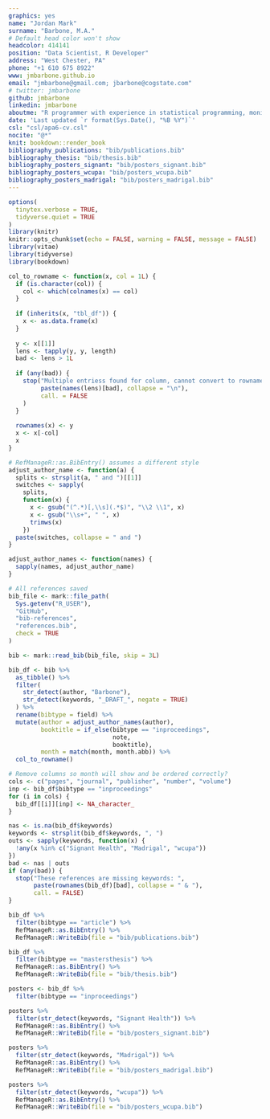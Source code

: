 ```yaml
---
graphics: yes
name: "Jordan Mark"
surname: "Barbone, M.A."
# Default head color won't show
headcolor: 414141
position: "Data Scientist, R Developer"
address: "West Chester, PA"
phone: "+1 610 675 8922"
www: jmbarbone.github.io
email: "jmbarbone@gmail.com; jbarbone@cogstate.com"
# twitter: jmbarbone
github: jmbarbone
linkedin: jmbarbone
aboutme: "R programmer with experience in statistical programming, monitoring, and report automation in cognitive and CNS clinical trials"
date: 'Last updated `r format(Sys.Date(), "%B %Y")`'
csl: "csl/apa6-cv.csl"
nocite: "@*"
knit: bookdown::render_book
bibliography_publications: "bib/publications.bib"
bibliography_thesis: "bib/thesis.bib"
bibliography_posters_signant: "bib/posters_signant.bib" 
bibliography_posters_wcupa: "bib/posters_wcupa.bib"
bibliography_posters_madrigal: "bib/posters_madrigal.bib"
---
```


```r
options(
  tinytex.verbose = TRUE,
  tidyverse.quiet = TRUE
)
library(knitr)
knitr::opts_chunk$set(echo = FALSE, warning = FALSE, message = FALSE)
library(vitae)
library(tidyverse)
library(bookdown)
```

```r
col_to_rowname <- function(x, col = 1L) {
  if (is.character(col)) {
    col <- which(colnames(x) == col)
  }
  
  if (inherits(x, "tbl_df")) {
    x <- as.data.frame(x)
  }
  
  y <- x[[1]]
  lens <- tapply(y, y, length)
  bad <- lens > 1L
  
  if (any(bad)) {
    stop("Multiple entriess found for column, cannot convert to rownames: ",
         paste(names(lens)[bad], collapse = "\n"),
         call. = FALSE
    )
  }
  
  rownames(x) <- y
  x <- x[-col]
  x
}

# RefManageR::as.BibEntry() assumes a different style
adjust_author_name <- function(a) {
  splits <- strsplit(a, " and ")[[1]]
  switches <- sapply(
    splits,
    function(x) {
      x <- gsub("(^.*)[,\\s](.*$)", "\\2 \\1", x)
      x <- gsub("\\s+", " ", x)
      trimws(x)
    })
  paste(switches, collapse = " and ")
}

adjust_author_names <- function(names) {
  sapply(names, adjust_author_name)
}
```


```r
# All references saved
bib_file <- mark::file_path(
  Sys.getenv("R_USER"),
  "GitHub",
  "bib-references",
  "references.bib",
  check = TRUE
)

bib <- mark::read_bib(bib_file, skip = 3L)

bib_df <- bib %>%
  as_tibble() %>%
  filter(
    str_detect(author, "Barbone"),
    str_detect(keywords, "_DRAFT_", negate = TRUE)
  ) %>%
  rename(bibtype = field) %>%
  mutate(author = adjust_author_names(author),
         booktitle = if_else(bibtype == "inproceedings",
                             note,
                             booktitle),
         month = match(month, month.abb)) %>%
  col_to_rowname()

# Remove columns so month will show and be ordered correctly?
cols <- c("pages", "journal", "publisher", "number", "volume")
inp <- bib_df$bibtype == "inproceedings"
for (i in cols) {
  bib_df[[i]][inp] <- NA_character_
}

nas <- is.na(bib_df$keywords)
keywords <- strsplit(bib_df$keywords, ", ")
outs <- sapply(keywords, function(x) {
  !any(x %in% c("Signant Health", "Madrigal", "wcupa"))
})
bad <- nas | outs
if (any(bad)) {
  stop("These references are missing keywords: ",
       paste(rownames(bib_df)[bad], collapse = " & "),
       call. = FALSE)
}

bib_df %>%
  filter(bibtype == "article") %>%
  RefManageR::as.BibEntry() %>%
  RefManageR::WriteBib(file = "bib/publications.bib")

bib_df %>%
  filter(bibtype == "mastersthesis") %>%
  RefManageR::as.BibEntry() %>%
  RefManageR::WriteBib(file = "bib/thesis.bib")

posters <- bib_df %>%
  filter(bibtype == "inproceedings")

posters %>%
  filter(str_detect(keywords, "Signant Health")) %>%
  RefManageR::as.BibEntry() %>%
  RefManageR::WriteBib(file = "bib/posters_signant.bib")

posters %>%
  filter(str_detect(keywords, "Madrigal")) %>%
  RefManageR::as.BibEntry() %>%
  RefManageR::WriteBib(file = "bib/posters_madrigal.bib")

posters %>%
  filter(str_detect(keywords, "wcupa")) %>%
  RefManageR::as.BibEntry() %>%
  RefManageR::WriteBib(file = "bib/posters_wcupa.bib")
```
